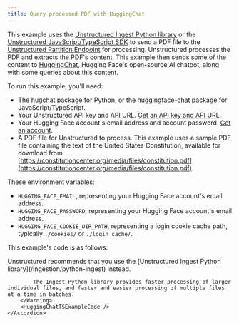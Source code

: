 ```yaml
---
title: Query processed PDF with HuggingChat
---
```


This example uses the [Unstructured Ingest Python library](/ingestion/python-ingest) or the 
[Unstructured JavaScript/TypeScript SDK](/api-reference/partition/sdk-jsts) to send a PDF file to 
the [Unstructured Partition Endpoint](/api-reference/partition/overview) for processing. Unstructured processes the PDF and extracts the PDF's content. 
This example then sends some of the content to [HuggingChat](https://huggingface.co/chat/), Hugging Face's open-source AI chatbot, 
along with some queries about this content.

To run this example, you'll need:

- The [hugchat](https://pypi.org/project/hugchat/) package for Python, or the [huggingface-chat](https://www.npmjs.com/package/huggingface-chat) package for JavaScript/TypeScript.
- Your Unstructured API key and API URL. [Get an API key and API URL](/api-reference/partition/overview). 
- Your Hugging Face account's email address and account password. [Get an account](https://huggingface.co/join).
- A PDF file for Unstructured to process. This example uses a sample PDF file containing the text of the United States Constitution, 
available for download from [https://constitutioncenter.org/media/files/constitution.pdf](https://constitutioncenter.org/media/files/constitution.pdf).


<SharedAPIKeyURL />

These environment variables:

- `HUGGING_FACE_EMAIL`, representing your Hugging Face account's email address. 
- `HUGGING_FACE_PASSWORD`, representing your Hugging Face account's email address.
- `HUGGING_FACE_COOKIE_DIR_PATH`, representing a login cookie cache path, typically `./cookies/` or `./login_cache/`.

This example's code is as follows:


<AccordionGroup>
    <Accordion title="Ingest Python library">
        <HuggingChatPyExampleCode />
    </Accordion>
    <Accordion title="JavaScript/TypeScript SDK">
        <Warning>
            Unstructured recommends that you use the [Unstructured Ingest Python library](/ingestion/python-ingest) instead. 
    
            The Ingest Python library provides faster processing of larger individual files, and faster and easier processing of multiple files at a time in batches.
        </Warning>
        <HuggingChatTSExampleCode />
    </Accordion>
</AccordionGroup>